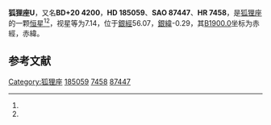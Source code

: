 {{Starbox begin
| name = 狐狸座U
}}
{{Starbox observe
| epoch = [[J2000.0|J2000.0]]
| constell = [[狐狸座|狐狸座]]<ref name=SIMBAD>{{cite web
 | url=http://simbad.u-strasbg.fr/simbad/sim-id?Ident=HR+7458
 | title =Pulsating variable Star
 | publisher=Centre de Données astronomiques de Strasbourg
 | work=SIMBAD
 | accessdate=2012-07-13}}</ref><ref name=DATA>{{cite web
 | url=http://vizier.u-strasbg.fr/viz-bin/VizieR-5?-out.add=.&-source=5050&-corr=PK=HR&-out.max=9999&HR=7458
 | title=VizieR Detailed Page
 | accessdate=2012-07-13
 | archive-date=2016-03-04
 | archive-url=https://web.archive.org/web/20160304234445/http://vizier.u-strasbg.fr/viz-bin/VizieR-5?-out.add=.&-source=5050&-corr=PK=HR&-out.max=9999&HR=7458
 | dead-url=no
 }}</ref>
| 星官 = 
| ra = {{RA|19|36|37.7}}<ref name=SIMBAD /><ref name=DATA />
| dec = {{DEC|+20|19|58}}<ref name=SIMBAD /><ref name=DATA />
| appmag_v = 7.14<ref name=SIMBAD /><ref name=DATA />
}}
{{Starbox character
| class = F2-F8Iab<ref name=SIMBAD /><ref name=DATA />
| b-v = 1.32<ref name=SIMBAD /><ref name=DATA />
| u-b = 1<ref name=SIMBAD /><ref name=DATA />
| r-i = <ref name=SIMBAD /><ref name=DATA />
| variable = 
}}
{{Starbox astrometry
| radial_v = 1
| prop_mo_ra = -11
| parallax = -0.013
| p_error = 
}}
{{Starbox catalog
| names =BD+20 4200，[[SAO星表|SAO]] 87447，[[HD星表|HD]] 185059，[[HR星表|HR]] 7458}}
{{Starbox reference |Simbad=HR+7458}}
{{Starbox end}}

'''狐狸座U'''，又名'''BD+20 4200'''，'''HD 185059'''、'''SAO 87447'''、'''HR 7458'''，是[[狐狸座|狐狸座]]的一颗[[恒星|恒星]]<ref name=SIMBAD /><ref name=DATA />，视星等为7.14，位于[[銀道座標系|銀經]]56.07，[[銀道座標系|銀緯]]-0.29，其[[B1900.0|B1900.0]]坐标为赤經{{RA|19|32|15.4}}，赤緯{{DEC|+20|-0.29|36}}。

== 参考文献 ==
{{reflist}}

{{star-stub}}

{{狐狸座恒星}}
[[Category:狐狸座|Category:狐狸座]]
[[Category:HD和HDE天體|185059]]
[[Category:HR天體|7458]]
[[Category:SAO天體|87447]]